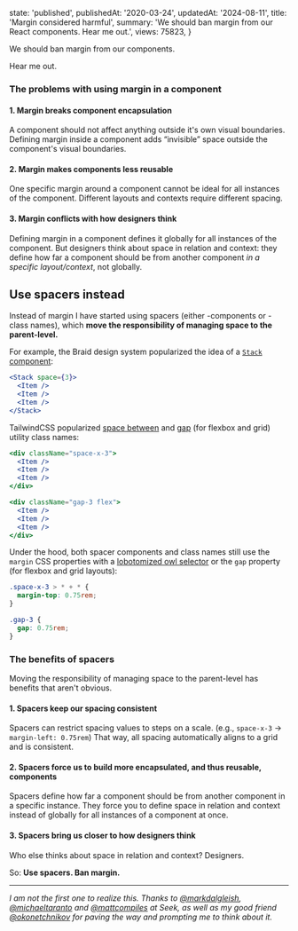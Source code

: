 
  state: 'published',
  publishedAt: '2020-03-24',
  updatedAt: '2024-08-11',
  title: 'Margin considered harmful',
  summary: 'We should ban margin from our React components. Hear me out.',
  views: 75823,
}


<BlogPost meta={meta}>

We should ban margin from our components.

Hear me out.

### The problems with using margin in a component

#### 1. Margin breaks component encapsulation

A component should not affect anything outside it's own visual boundaries. Defining margin inside a component adds “invisible” space outside the component's visual boundaries.

#### 2. Margin makes components less reusable

One specific margin around a component cannot be ideal for all instances of the component. Different layouts and contexts require different spacing.

#### 3. Margin conflicts with how designers think

Defining margin in a component defines it globally for all instances of the component. But designers think about space in relation and context: they define how far a component should be from another component _in a specific layout/context_, not globally.

## Use spacers instead

Instead of margin I have started using spacers (either -components or -class names), which **move the responsibility of managing space to the parent-level.**

For example, the Braid design system popularized the idea of a [`Stack` component](https://seek-oss.github.io/braid-design-system/components/Stack):

```jsx
<Stack space={3}>
  <Item />
  <Item />
  <Item />
</Stack>
```

TailwindCSS popularized [space between](https://tailwindcss.com/docs/space) and [gap](https://tailwindcss.com/docs/gap) (for flexbox and grid) utility class names:

```jsx
<div className="space-x-3">
  <Item />
  <Item />
  <Item />
</div>

<div className="gap-3 flex">
  <Item />
  <Item />
  <Item />
</div>
```

Under the hood, both spacer components and class names still use the `margin` CSS properties with a [lobotomized owl selector](https://alistapart.com/article/axiomatic-css-and-lobotomized-owls/) or the `gap` property (for flexbox and grid layouts):

```css
.space-x-3 > * + * {
  margin-top: 0.75rem;
}

.gap-3 {
  gap: 0.75rem;
}
```

### The benefits of spacers

Moving the responsibility of managing space to the parent-level has benefits that aren't obvious.

#### 1. Spacers keep our spacing consistent

Spacers can restrict spacing values to steps on a scale. (e.g., `space-x-3` -> `margin-left: 0.75rem`) That way, all spacing automatically aligns to a grid and is consistent.

#### 2. Spacers force us to build more encapsulated, and thus reusable, components

Spacers define how far a component should be from another component in a specific instance. They force you to define space in relation and context instead of globally for all instances of a component at once.

#### 3. Spacers bring us closer to how designers think

Who else thinks about space in relation and context? Designers.

So: **Use spacers. Ban margin.**

---

_I am not the first one to realize this. Thanks to [@markdalgleish](https://twitter.com/markdalgleish), [@michaeltaranto](https://twitter.com/michaeltaranto) and [@mattcompiles](https://twitter.com/mattcompiles) at Seek, as well as my good friend [@okonetchnikov](https://twitter.com/okonetchnikov) for paving the way and prompting me to think about it._

</BlogPost>
